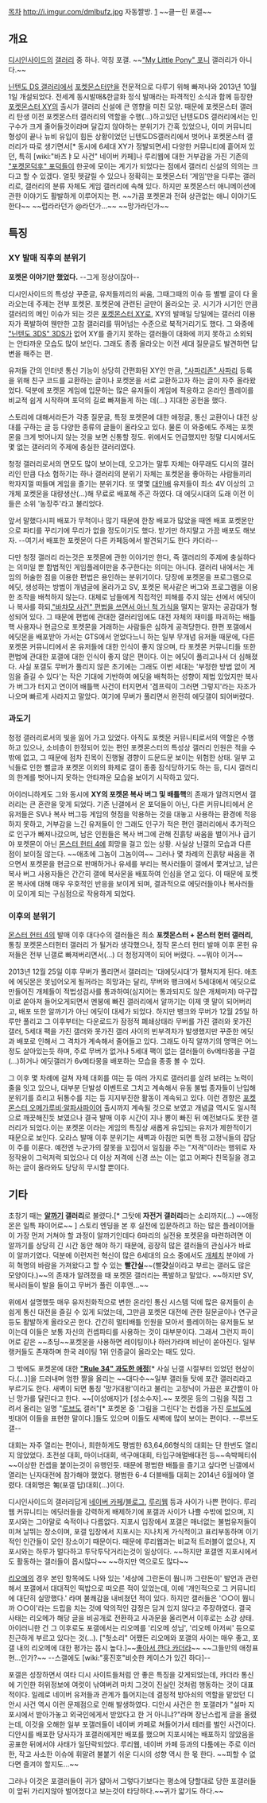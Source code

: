 [[목차]]
http://i.imgur.com/dmIbufz.jpg
자동짤방.
[http://gall.dcinside.com/board/lists/?id=pokemon]
~~클ㅡ린 포갤~~
== 개요 ==
[[디시인사이드]]의 [[갤러리]] 중 하나. 약칭 포갤. ~~[["My Little Pony" 포니]] 갤러리가 아니다.~~

[[닌텐도 DS 갤러리]]에서 [[포켓몬스터]]만을 전문적으로 다루기 위해 빠져나와 2013년 10월 1일 개설되었다. 전세계 동시발매&한글화 정식 발매라는 파격적인 소식과 함께 등장한 [[포켓몬스터 XY]]의 출시가 갤러리 신설에 큰 영향을 미친 모양. 때문에 포켓몬스터 갤러리 탄생 이전 포켓몬스터 갤러리의 역할을 수행(...)하고있던 닌텐도DS 갤러리에서는 인구수가 크게 줄어들것이라며 달갑지 않아하는 분위기가 간혹 있었으나, 이미 커뮤니티 형성이 끝나 뉴비 유입이 힘든 상황이었던 닌텐도DS갤러리에서 벗어나 포켓몬스터 갤러리가 따로 생기면서[* 동시에 6세대 XY가 정발되면서] 다양한 커뮤니티에 흩어져 있던, 특히 [wiki:"바츠ㅑ모 사건" 네이버 카페]나 루리웹에 대한 거부감을 가진 기존의 [["포켓몬덕후" 포덕]]들이 한곳에 모이는 계기가 되었다는 점에서 갤러리 신설의 의의는 크다고 할 수 있겠다. 얼핏 헷갈릴 수 있으나 정확히는 포켓몬스터 '게임'만을 다루는 갤러리로, 갤러리의 분류 자체도 게임 갤러리에 속해 있다. 하지만 포켓몬스터 애니메이션에 관한 이야기도 활발하게 이루어지는 편. ~~가끔 포켓몬과 전혀 상관없는 애니 이야기도 한다~~ ~~럽라라던가 @라던가...~~ ~~망가라던가~~
== 특징 ==
=== XY 발매 직후의 분위기 ===
'''포켓몬 이야기만 했었다.''' --그게 정상이잖아-- 

디시인사이드의 특성상 꾸준글, 유저들끼리의 싸움, 그때그때의 이슈 등 별별 글이 다 올라오는데 주제는 전부 포켓몬. 포켓몬에 관련된 글만이 올라오는 곳. 시기가 시기인 만큼 갤러리의 메인 이슈가 되는 것은 [[포켓몬스터 XY]]로, XY의 발매일 당일에는 갤러리 이용자가 폭발하여 웬만한 고참 갤러리를 뛰어넘는 수준으로 북적거리기도 했다. 그 와중에 [["닌텐도 3DS" 3DS]]가 없어 XY를 즐기지 못하는 갤러들이 대화에 끼지 못하고 소외되는 안타까운 모습도 많이 보인다. 그래도 종종 올라오는 이전 세대 질문글도 발견하면 답변을 해주는 편.

유저들 간의 인터넷 통신 기능이 상당히 간편화된 XY인 만큼, [["사파리존" 사파리]] 등록을 위해 친구 코드를 교환하는 글이나 포켓몬을 서로 교환하고자 하는 글이 자주 올라왔었다. 덕분에 포켓몬 게임에 입문하는 많은 유저들이 게임에 적응하고 온라인 플레이를 비교적 쉽게 시작하며 포덕의 길로 빠져들게 하는 데(...) 지대한 공헌을 했다.

스토리에 대해서라든가 각종 질문글, 특정 포켓몬에 대한 애정글, 통신 교환이나 대전 상대를 구하는 글 등 다양한 종류의 글들이 올라오고 있다. 물론 이 와중에도 주제는 포켓몬을 크게 벗어나지 않는 것을 보면 신통할 정도. 위에서도 언급했지만 정말 디시에서도 몇 없는 갤러리의 주제에 충실한 갤러리였다.

청정 갤러리로서의 면모도 많이 보이는데, 오고가는 말투 자체는 아무래도 디시의 갤러리인 만큼 다소 험하기는 하나 갤러리의 분위기 자체는 포켓몬을 좋아하는 사람들끼리 왁자지껄 떠들며 게임을 즐기는 분위기다. 또 몇몇 [[대인배]] 유저들이 최소 4V 이상의 고개체 포켓몬을 대량생산(...)해 무료로 배포해 주곤 하였다. 대 에딧시대의 도래 이전 이들은 소위 '농장주'라고 불리었다.

앞서 말했다시피 배포가 무척이나 많기 때문에 한창 배포가 많았을 때엔 배포 포켓몬만으로 파티를 꾸리기에 무리가 없을 정도이기도 했다. 받기만 하지말고 가끔 배포도 해보자. --여기서 배포한 포켓몬이 다른 카페등에서 발견되기도 한다 카더라--

다만 청정 갤러리 라는것은 포켓몬에 관한 이야기만 한다, 즉 갤러리의 주제에 충실하다는 의미일 뿐 합법적인 게임플레이만을 추구한다는 의미는 아니다. 갤러리 내에서는 게임의 허술한 점을 이용한 편법은 용인하는 분위기이다. 당장에 포켓몬을 프로그램으로 에딧, 생성하는 방법이 개념글에 올라가고 SV, 포켓몬 복사같은 버그와 프로그램을 이용한 조작을 배척하지 않는다. 대체로 남들에게 직접적인 피해를 주지 않는 선에서 에딧이나 복사를 하되,[["바챠모 사건" 편법을 쓰면서 아닌 척 가식 ]]을 떨지는 말자는 공감대가 형성되어 있다. 그 때문에 편법에 관대한 갤러리임에도 대전 자체의 재미를 파괴하는 배틀핵 사용자나 현금으로 포켓몬을 거래하는 사람들은 심하게 공격당한다. 한편 포갤에서 에딧몬을 배포받아 가서는 GTS에서 얻었다느니 하는 일부 무개념 유저들 때문에, 다른 포켓몬 커뮤니티에서 온 유저들에 대한 인식이 좋지 않으며, 타 포켓몬 커뮤니티들 또한 편법에 관대한 포갤에 대한 인식이 좋지 않은 편이다. 이는 에딧이 풀리고나서 더 심해졌다.
사실 포갤도 무버가 풀리지 않은 초기에는  그래도 이번 세대는 '부정한 방법 없이 게임을 즐길 수 있다'는 작은 기대에 기반하여 에딧을 배척하는 성향이 제법 있었지만 복사가 버그가 터지고 연이어 배틀핵 사건이 터지면서 '겜프릭이 그러면 그렇지'라는 자조가 나오며 빠르게 사라지고 말았다. 여기에 무버가 풀리면서 완전히 에딧갤이 되어버렸다.

=== 과도기  ===
청정 갤러리로서의 빛을 잃어 가고 있었다. 아직도 포켓몬 커뮤니티로서의 역할은 수행하고 있으나, 소비층이 한정되어 있는 편인 포켓몬스터의 특성상 갤러리 인원은 적을 수밖에 없고, 그 때문에 점차 친목이 진행될 경향이 드문드문 보이는 위험한 상태. 일부 고닉들로 인한 뻘글과 포켓몬 이외의 화제로 갤이 종종 잠식당하기도 하는 등, 디시 갤러리의 한계를 벗어나지 못하는 안타까운 모습을 보이기 시작하고 있다.

아이러니하게도 그와 동시에 '''XY의 포켓몬 복사 버그 및 배틀핵'''의 존재가 알려지면서 갤러리는 큰 혼란을 맞게 되었다. 기존 닌갤에서 온 포덕들이 아닌, 다른 커뮤니티에서 온 유저들은 SV나 복사 버그등 게임의 헛점을 악용하는 것을 대놓고 사용하는 환경에 적응하지 못하고, 거부감을 느긴 유저들이 안 그래도 인구가 적은 편인 갤러리에서 추가적으로 인구가 빠져나갔으며, 남은 인원들은 복사 버그에 관해 진흙탕 싸움을 벌이거나 급기야 포켓몬이 아닌 [[몬스터 헌터 4]]에 희망을 걸고 있는 상황. 사실상 닌갤의 모습과 다른 점이 보이질 않는다. ~~애초에 그놈이 그놈이여~~ 그러나 몇 차례의 진흙탕 싸움을 겪으면서 포켓몬을 현금으로 판매하거나 유세를 부리는 복사러들이 갤에서 쫓겨났고, 남은 복사 버그 사용자들은 간간히 갤에 복사몬을 배포하여 인심을 얻고 있다. 이 때문에 포켓몬 복사에 대해 매우 우호적인 반응을 보이게 되며, 결과적으로 에딧러들이나 복사러들이 모이게 되는 구심점으로 작용하게 되었다.

=== 이후의 분위기 ===
[[몬스터 헌터 4]]의 발매 이후 대다수의 갤러들은 최소 '''포켓몬스터 + 몬스터 헌터 갤러리''', 통칭 포켓몬스터헌터 갤러리 가 될거라 생각했으나, 정작 몬스터 헌터 발매 이후 몬헌 유저들은 전부 닌갤로 빠져버리면서(...) 더 청정지역이 되어 버렸다. ~~뭐야 이거~~ 

2013년 12월 25일 이후 무버가 풀리면서 갤러리는 '대에딧시대'가 펼쳐지게 된다. 애초에 에딧몬은 못넘어오게 될꺼라는 희망과는 달리, 무버와 뱅크에서 5세대에서 에딧으로 만들어진 개체들이 적법성검사를 통과하여(심지어는 통과되지도 않은 개체마저) 마구잡이로 쏟아져 들어오게되면서 멘붕에 빠진 갤러리에서 알까기는 이제 옛 말이 되어버리고, 배포 또한 알까기가 아닌 에딧이 대세가 되었다. 하지만 뱅크와 무버가 12월 25일 하루만 풀리고 그 이후부터는 다운로드가 잠정적 폐쇄상태라 무버를 가진 갤러와 못가진 갤러, 5세대 팩을 가진 갤러와 못가진 갤러 사이의 빈부격차가 발생했지만 꾸준한 에딧과 배포로 인해서 그 격차가 계속해서 줄어들고 있다. 그래도 아직 알까기의 명맥은 어느정도 살아있는듯 하며, 주로 무버가 없거나 5세대 팩이 없는 갤러들이 6v메타몽을 구걸(...)하거나 에딧갤러가 6v메타몽을 배포하는 모습을 종종 볼 수 있다.

그 이후 몇 차례에 걸쳐 자체 대회를 여는 등 여러 가지로 갤러리를 살려 보려는 노력이 줄을 잇고 있으나, 대부분 단발성 이벤트로 그치고 계속해서 유동 불법 종자들이 난입해 분위기를 흐리고 뒤통수를 치는 등 지지부진한 활동이 계속되고 있다. 이런 경향은 [[포켓몬스터 오메가루비·알파사파이어]] 출시까지 계속될 것으로 보였고 개념글 역시도 일시적으로 깨끗해진듯 보였으나 결국 발매 이후 시간이 지나 뽕이 빠진 뒤 예전보다도 못한 갤러리가 되었다.이는 포켓몬 이라는 게임의 특징상 새롭게 유입되는 유저가 제한적이기 때문으로 보인다. 오라스 발매 이후 분위기는 새벽과 아침만 되면 특정 고정닉들의 잡담이 주를 이룬다. 예전엔 누군가의 잘못을 꼬집어서 일침을 주는 "저격"이라는 행위로 자정작용이 그럭저럭 되었으나 더 이상 저격에 신경 쓰는 이는 없고 어쩌다 친목질을 경고하는 글이 올라와도 당당히 무시할 뿐이다.



== 기타 ==
초창기 때는 '''[[알까기]] 갤러리'''로 불렸다.[* 그탓에 '''자전거 갤러리'''라는 소리까지(...) ~~애정몬은 일특 파이어로~~ ] 스토리 엔딩을 본 후 실전에 입문하려고 하는 많은 플레이어들이 가장 먼저 거쳐야 할 과정이 알까기인데다 6마리의 실전용 포켓몬을 마련하려면 이 알까기를 상당히 긴 시간 동안 해야 하기 때문에, 굉장히 많은 갤러들의 관심사가 바로 이 알까기였다. 덕분에 이런저런 혁신이 많은 6세대의 요소 중에서도 [[개체치]] 분야에 가히 혁명의 바람을 가져왔다고 할 수 있는 '''빨간실'''~~(빨'''갓'''실이라고 부르는 갤러도 많은 모양이다.)~~의 존재가 알려졌을 때 포켓몬 갤러리는 폭발하고 말았다. ~~하지만 SV, 복사러들이 발을 들이고 무버가 풀린 이후엔...~~

위에서 설명했듯 매우 유저친화적으로 변한 온라인 통신 시스템 덕에 많은 유저들이 손쉽게 통신 대전을 즐길 수 있게 되었는데, 그만큼 포켓몬 대전에 관한 질문글이나 연구글 등도 활발하게 올라오곤 한다. 간간히 멀티배틀 인원을 모아서 플레이하는 유저들도 보이는데 이들은 보통 자신의 컨셉파티를 사용하는 것이 대부분이다. 그래서 그런지 파이어로 같은 ~~초딩~~포켓몬을 사용하면 레이팅이나 하러가라며 비난이 쏟아진다. 일부 랭커들도 존재하며 한국 레이팅 1위 인증글이 올라오는 때도 있다.

그 밖에도 포켓몬에 대한 '''[["Rule 34" 과도한 애정]]'''[* 사실 닌갤 시절부터 있었던 현상이다.(...)]을 드러내며 엄한 짤을 올리는 ~~대다수~~일부 갤러들 탓에 포간 갤러리라고 부르기도 한다. 새벽이 되면 통칭 '망가대왕'이라고 불리는 고정닉이 가끔은 포간짤이 아닌 망가를 달린다고 한다. ~~[이성애자]가 [성소수자].~~ 포켓몬 등의 그림을 직접 그려서 올리는 일명 "[[루브도]] 갤러"[* 포켓몬 중 '그림을 그린다'는 컨셉을 가진 [[루브도]]에 빗대어 이들을 표현한 말이다.]들도 있으며 이들도 새벽에 많이 보이는 편이다. --루브도갤--

대회는 자주 열리는 편이나, 희한하게도 평범한 63,64,66형식의 대회는 단 한번도 열리지 않았었다. 초전설 대회, 마이너대회, 색구애대회, 타입구애멀배대전 등~~속박페티쉬~~이상한 컨셉을 붙이는것이 유행인듯. 때문에 평범한 배틀을 즐기고 싶다면 닌갤에서 열리는 닌자대전에 참가해야 했었다. 평범한 6-4 더블배틀 대회는 2014년 6월에야 열렸다. 대회명은 匒(포갤 답)대회(...)이다.

디시인사이드의 갤러리답게 [[네이버 카페]]/[[블로그]], [[루리웹]] 등과 사이가 나쁜 편이다. 루리웹 커뮤니티는 에딧러들을 강력하게 배제하기에 포갤과 사이가 나쁠 수밖에 없으며, 지포시와는 그야말로 숙적이나 다름없다. 지포시 입장에서 포갤은 매너없는 불법유저들이 미쳐 날뛰는 장소이며, 포갤 입장에서 지포시는 지나치게 가식적이고 표리부동하며 이기적인 인간들이 모인 장소이기 때문이다. 때문에 루리웹과는 비교적 트러블이 없으나, 지포시와는 하루가 멀다하고 투닥투닥거리는것이 일상이다. ~~하지만 포갤엔 지포시에서도 활동하는 갤러들이 몹시많다~~ ~~하지만 역으로도 많다~~

[[리오메]]의 경우 본인 항목에도 나와 있는 '세상에 그란돈이 뭡니까 그란돈이' 발언과 관련해서 포갤에서 대대적인 떡밥으로 떠오른 적이 있었는데, 이에 '개인적으로 그 커뮤니티에 대단히 실망했다.' 라며 불쾌감을 내비쳤던 적이 있다. 하지만 갤러들은 '○○이 뭡니까 ○○이'라는 드립을 치는 것에 악의적인 감정은 담겨 있지 않다고 주장하였다. 결국 사태는 리오메가 해당 글을 비공개로 전환하고 사과문을 올리면서 이후로는 소강 상태. 아이러니한 건 그 이후로도 포갤에서는 리오메를 '리오메 성님', '리오메 아저씨' 등으로 친근하게 부르고 있다는 것(...). ["헛소리" 어쨌든 리오메와 포갤의 사이는 매우 좋고, 포갤 내의 리오메에 대한 평가는 몹시 높다.]~~[http://gall.dcinside.com/board/view/?id=pokemon&no=1412699&page=1&search_pos=&s_type=search_all&s_keyword=%EB%A6%AC%EC%98%A4%EB%A9%94 좋아서 깐다 카더라]~~ ~~그들만의 애정표현...인가?~~ --스갤에도 [wiki:"홍진호"비슷한 케이스가 있긴 하다]--

포갤은 성장하면서 여타 디시 사이트들처럼 안 좋은 특징을 갖게되었는데, 카더라 통신에 기인한 허위정보에 여럿이 낚여버려 마치 그것이 진실인 것처럼 행동하는 것이 대표적이다. 일례로 네이버 유저들과 관계가 틀어지는데 결정적 방아쇠의 역할을 맡았던 디안시 사건 역시 이런 문제점으로 인해 발생하였다. 디안시 사건은 한 포갤러가 "설마 지포시에서 받아가놓고 외국인에게서 받았다고 한 거 아니냐?"라며 장난스럽게 글을 올렸는데, 이것을 오해한 일부 포갤러들이 네이버 카페로 쳐들어가서 테러를 벌인 사건이다. 디안시를 배포한 당사자가 포갤러에게만 배포를 했으며 지포시에는 배포하지 않았음을 공표한 뒤에서야 사태가 일단락되었다. 루리웹, 네이버 카페 등과의 다툼에는 주로 이러한, 작고 사소한 이슈에 휘말려 불붙기 쉬운 디시의 성향 역시 한 몫 한다. ~~피할 수 없다면 즐겨야 할지도...~~

그러나 이것은 포갤러들이 귀가 얇아서 그렇다기보다는 평소에 당할대로 당한 포갤러들이 앞뒤 가리지않아 벌어졌다고 보는것이 타당하다.~~귀가 얇기도 하다.~~

